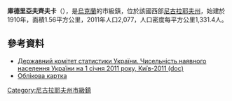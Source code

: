 {{No footnotes|time=2015-09-16T13:37:44+00:00}}
{{coord|47|18|11|N|31|0|45|E|scale:30000|display=title}}

'''庫德里亞夫齊夫卡'''（{{lang-uk|Токарівка}}），是[[烏克蘭|烏克蘭]]的市級鎮，位於該國西部[[尼古拉耶夫州|尼古拉耶夫州]]，始建於1910年，面積1.56平方公里，2011年人口2,077，人口密度每平方公里1,331.4人。

==參考資料==
*[https://web.archive.org/web/20121010205321/http://stat6.stat.lviv.ua/PXWEB2007/ukr/publ/2011/chnas.zip Державний комітет статистики України. Чисельність наявного населення України на 1 січня 2011 року, Київ-2011 (doc)]
* [http://gska2.rada.gov.ua/pls/z7502/A005?rdat1=16.07.2008&rf7571=22029 Облікова картка]{{dead link|date=2018年2月 |bot=InternetArchiveBot |fix-attempted=yes }}

{{DEFAULTSORT:Кудрявцівка}}
[[Category:尼古拉耶夫州市級鎮|Category:尼古拉耶夫州市級鎮]]


{{Mykolaiv-geo-stub}}